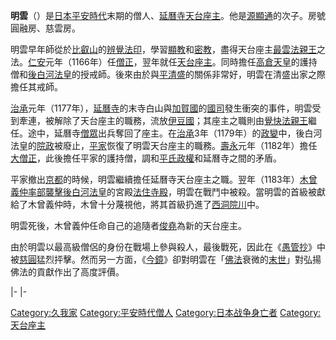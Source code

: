{{Infobox_ Buddhist
| name =明雲
| image = 
| imagesize =
| caption =
| birth_date ={{Birth date|1115||}}（日本[[永久_(年號)|永久]]三年）
| birth_place =[[日本|日本]][[京都|京都]]
| birth_name =''俗姓[[源氏|源氏]]'' 
| death_date ={{Death date|1184|1|3}}（日本[[壽永|壽永]]二年十一月十九日） 
| death_place =[[日本|日本]][[京都|京都]][[法住寺殿|法住寺殿]]
| residence =
| prizes =
| citizenship =
| nationality =日本 
| known_for = 
| school =[[天台宗|天台宗]] 
| callsign  = 
| title=[[天台座主|天台座主]] 
| deity =
| native_lang1       =位階
| native_lang1_name1 =[[大僧正|大僧正]]
| native_lang2       =房號 
| native_lang2_name1 =圓融房、慈雲房
| native_lang3       = 
| native_lang3_name1 =
| native_lang4       = 
| native_lang4_name1 =
| native_lang5       = 
| native_lang5_name1 =
| native_lang6       =
| native_lang6_name1 =
| native_lang7       = 
| native_lang7_name1 =
| native_lang8       = 
| native_lang8_name1 =
| education = 
| work_institution = 
| advisor =[[弁覺|弁覺]] 
| students = 
| publication =
| publication_translate = 
| incarnation_from =
| reincarnation_to = 
| successor=
| footnotes =
}}
{{japanese|japanese=明雲|kana=みょううん|romaji=Myō-un}}
'''明雲'''（{{bd|1115年||1184年|1月3日|}}）是[[日本|日本]][[平安時代|平安時代]]末期的僧人、[[延曆寺|延曆寺]][[天台座主|天台座主]]。他是[[源顯通|源顯通]]的次子。房號圓融房、慈雲房。

明雲早年師從於[[比叡山|比叡山]]的[[辨覺法印|辨覺法印]]，學習[[顯教|顯教]]和[[密教|密教]]，盡得天台座主[[最雲法親王|最雲法親王]]之法。[[仁安|仁安]]元年（1166年）任[[僧正|僧正]]，翌年就任[[天台座主|天台座主]]。同時擔任[[高倉天皇|高倉天皇]]的護持僧和[[後白河法皇|後白河法皇]]的授戒師。後來由於與[[平清盛|平清盛]]的關係非常好，明雲在清盛出家之際擔任其戒師。

[[治承|治承]]元年（1177年），[[延曆寺|延曆寺]]的末寺白山與[[加賀國|加賀國]]的[[國司|國司]]發生衝突的事件，明雲受到牽連，被解除了天台座主的職務，流放[[伊豆國|伊豆國]]；其座主之職則由[[覺快法親王|覺快法親王]]繼任。途中，延曆寺[[僧兵_(日本)|僧眾]]出兵奪回了座主。在[[治承|治承]]3年（1179年）的[[治承三年政變|政變]]中，後白河法皇的[[院政|院政]]被廢止，[[平家|平家]]恢復了明雲天台座主的職務。[[壽永|壽永]]元年（1182年）擔任[[大僧正|大僧正]]，此後擔任平家的護持僧，調和[[平氏政權|平氏政權]]和延曆寺之間的矛盾。

平家撤出[[京都|京都]]的時候，明雲繼續擔任延曆寺天台座主之職。翌年（1183年）[[木曾義仲|木曾義仲]][[法住寺合戰|率部襲擊]][[後白河法皇|後白河法皇]]的宮殿[[法住寺殿|法住寺殿]]，明雲在戰鬥中被殺。當明雲的首級被獻給了木曾義仲時，木曾十分蔑視他，將其首級扔進了[[西洞院川|西洞院川]]中。

明雲死後，木曾義仲任命自己的追隨者[[俊堯|俊堯]]為新的天台座主。

由於明雲以最高級僧侶的身份在戰場上參與殺人，最後戰死，因此在《[[愚管抄|愚管抄]]》中被[[慈圓|慈圓]]猛烈抨擊。然而另一方面，《[[今鏡|今鏡]]》卻對明雲在「[[佛法|佛法]]衰微的[[末世|末世]]」對弘揚佛法的貢獻作出了高度評價。

{{start box|width=auto}}
{{s-rel}}
|-
{{s-before|[[快修|快修]]}}
{{s-title|rows=2|[[天台座主|天台座主]]|第55世<br>1167年3月8日－1177年6月9日<br>第57世<br>1179年12月16日－1184年1月24日}}
{{s-after|[[覺快法親王|覺快法親王]]}}
|-
{{s-before|覺快法親王}}
{{s-after|[[俊堯|俊堯]]}}
{{end box}}

[[Category:久我家|Category:久我家]]
[[Category:平安時代僧人|Category:平安時代僧人]]
[[Category:日本战争身亡者|Category:日本战争身亡者]]
[[Category:天台座主|Category:天台座主]]